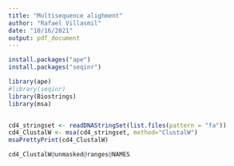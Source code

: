 ```yaml
---
title: "Multisequence alighment"
author: "Rafael Villasmil"
date: "10/16/2021"
output: pdf_document
---
```


```r
install.packages("ape")
install.packages("seqinr")
```

```r
library(ape)
#library(seqinr)
library(Biostrings)
library(msa)
```

```r
```

```r
cd4_stringset <- readDNAStringSet(list.files(pattern = "fa"))
cd4_ClustalW <- msa(cd4_stringset, method="ClustalW")
msaPrettyPrint(cd4_ClustalW)
```

```r
cd4_ClustalW@unmasked@ranges@NAMES
```


